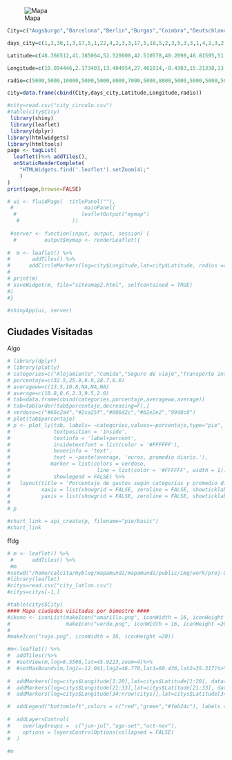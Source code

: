 ![Mapa](img/work/proj-003/thumb.jpg)
```r

City=c("Augsburgo","Barcelona","Berlin","Burgas","Coimbra","Deutschlandsberg","Dresde","Dubrovnik","Eltendorf","Graz","Heidelberg","Himara","Kotor","Lisboa","Liubliana","Londres","Madrid","Maribor","Múnich","Porto","Saranda","Sofia","Split","Tesalónica","Tirana","Trogir","Varna","Viena","Vlora","Zagreb")

days_city=c(1,3,38,1,3,17,5,1,22,4,2,3,3,17,5,18,5,2,3,5,3,3,1,4,2,3,2,3,2,5)

Latitude=c(48.366512,41.385064,52.520008,42.510578,40.2098,46.81595,51.050407,42.650661,47.008797,47.076668,49.39875,40.103472,42.424662,38.7086,46.056946,51.5073509,40.416775,46.55465,48.137154,41.1579438,39.859212,42.698334,43.508133,40.736851,41.327953,43.516387,43.204666,48.210033,40.466067,45.815399)

Longitude=c(10.894446,2.173403,13.404954,27.461014,-8.4303,15.21338,13.737262,18.094424,16.202751,15.421371,8.672434,19.750238,18.771234,-9.1351,14.505751,-0.1277583,-3.70379,15.645881,11.576124,-8.6291053,20.0271,23.319941,16.440193,22.920227,19.819025,16.250189,27.910543,16.363449,19.491356,15.966568)

radio=c(5000,5000,10000,5000,5000,8000,7000,5000,8000,5000,5000,5000,5000,8000,7000,8000,7000,5000,5000,7000,5000,5000,5000,5000,5000,5000,5000,5000,5000,7000)

city=data.frame(cbind(City,days_city,Latitude,Longitude,radio))

#city=read.csv("city_circulo.csv")
#table(city$City)
 library(shiny)
 library(leaflet)
 library(dplyr)  
library(htmlwidgets)
library(htmltools)
page <- tagList(
  leaflet()%>% addTiles(),
  onStaticRenderComplete(
    "HTMLWidgets.find('.leaflet').setZoom(4);"
    )
)
print(page,browse=FALSE)  

# ui <- fluidPage(  titlePanel(""),
 #                       mainPanel(
  #                     leafletOutput("mymap")
   #                 ))
  
 #server <- function(input, output, session) {
  #         output$mymap <- renderLeaflet({
      
#  m <- leaflet() %>% 
#       addTiles() %>%
#      addCircleMarkers(lng=city$Longitude,lat=city$Latitude, radius =city$days_city/2,popup=paste0(city$City,":",city$days_city," días"),color="green")
#   
# print(m)
# saveWidget(m, file="sitesmap2.html", selfcontained = TRUE)
#)
#}

#shinyApp(ui, server)
```

## Ciudades Visitadas

Algo

```r
# library(dplyr)
# library(plotly)
# categories=c("Alojamiento","Comida","Seguro de viaje","Transporte inter-ciudades","Transporte Urbano")
# porcentaje=c(32.5,25.9,6.9,28.7,6.0)
# averageww=c(13.5,10.8,NA,NA,NA)
# average=c(10.8,8.6,2.3,9.5,2.0)
# tab=data.frame(cbind(categories,porcentaje,averageww,average))
# tab=tab[order(tab$porcentaje,decreasing=F),]
# verdoso=c("#66c2a4","#2ca25f","#006d2c","#b2e2e2","99d8c8")
# plot(tab$porcentaje)
# p <- plot_ly(tab, labels= ~categories,values=~porcentaje,type="pie",
#              textposition = 'inside',
#              textinfo = 'label+percent',
#              insidetextfont = list(color = '#FFFFFF'),
#              hoverinfo = 'text',
#              text = ~paste(average, 'euros, promedio diario.'),
#             marker = list(colors = verdoso,
#                            line = list(color = '#FFFFFF', width = 1)),
#              showlegend = FALSE) %>%
#   layout(title = 'Porcentaje de gastos según categorías y promedio diario en euros',
#          xaxis = list(showgrid = FALSE, zeroline = FALSE, showticklabels = FALSE),
#          yaxis = list(showgrid = FALSE, zeroline = FALSE, showticklabels = FALSE))
#  
# p

#chart_link = api_create(p, filename="pie/basic")
#chart_link
```


ffdg 


```r
# m <- leaflet() %>% 
 #      addTiles() %>%
 #m
#setwd("/home/calcita/myblog/mapamundi/mapamundi/public/img/work/proj-003/")
#library(leaflet)
#citys=read.csv("city_latlon.csv")  
#citys=citys[-1,]

#table(citys$City)
#### Mapa ciudades visitadas por bimestre ####
#ikono <- iconList(makeIcon("amarillo.png", iconWidth = 16, iconHeight =20),
#                  makeIcon("verde.png", iconWidth = 16, iconHeight =20),
#
#makeIcon("rojo.png", iconWidth = 16, iconHeight =20))

#m<-leaflet() %>%
#  addTiles()%>%
#  #setView(m,lng=8.5508,lat=45.9223,zoom=4)%>%
#  #setMaxBounds(m,lng1=-12.041,lng2=46.770,lat1=60.436,lat2=35.317)%>%
  
#  addMarkers(lng=citys$Longitude[1:20],lat=citys$Latitude[1:20], data=citys,popup=~City[1:20], icon=ikono[1], #group = "jun-jul") %>%
#  addMarkers(lng=citys$Longitude[21:33],lat=citys$Latitude[21:33], data=citys,popup=~City[21:33], #icon=ikono[2], group = "ago-set") %>%
#  addMarkers(lng=citys$Longitude[34:nrow(citys)],lat=citys$Latitude[34:nrow(citys)], #data=citys,popup=~City[34:nrow(citys)], icon=ikono[3], group = "oct-nov") %>%

#  addLegend("bottomleft",colors = c("red","green","#feb24c"), labels = c("jun-jul","ago-set","oct-nov"), #opacity = 1) %>%
  
#  addLayersControl(
#    overlayGroups =  c("jun-jul","ago-set","oct-nov"),
#    options = layersControlOptions(collapsed = FALSE)
#  )

#m
```

